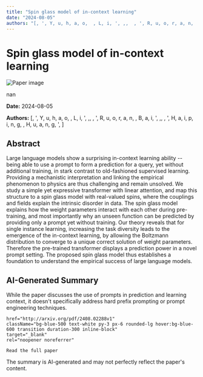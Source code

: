 ```yaml
---
title: "Spin glass model of in-context learning"
date: "2024-08-05"
authors: "[, ', Y, u, h, a, o,  , L, i, ', ,,  , ', R, u, o, r, a, n,  , B, a, i, ', ,,  , ', H, a, i, p, i, n, g,  , H, u, a, n, g, ', ]"
---
```



<div className="bg-gray-800 text-white min-h-screen p-8">
  <h1 className="text-4xl font-bold mb-6">Spin glass model of in-context learning</h1>

  <div className="mb-8">
    <Image
      src="/images/papers/Spin glass model of in-context learning.png"
      alt="Paper image"
      width={800}
      height={600}
      layout="responsive"
      className="rounded-lg"
    />
    <p className="text-sm text-gray-400 mt-2">nan</p>
  </div>

  <p className="text-gray-300 mb-2"><strong>Date:</strong> 2024-08-05</p>
  <p className="text-gray-300 italic mb-6"><strong>Authors:</strong> [, ', Y, u, h, a, o,  , L, i, ', ,,  , ', R, u, o, r, a, n,  , B, a, i, ', ,,  , ', H, a, i, p, i, n, g,  , H, u, a, n, g, ', ]</p>

  <div className="bg-gray-700 p-6 rounded-lg mb-8">
    <h2 className="text-2xl font-semibold mb-4">Abstract</h2>
    <p>Large language models show a surprising in-context learning ability -- being
able to use a prompt to form a prediction for a query, yet without additional
training, in stark contrast to old-fashioned supervised learning. Providing a
mechanistic interpretation and linking the empirical phenomenon to physics are
thus challenging and remain unsolved. We study a simple yet expressive
transformer with linear attention, and map this structure to a spin glass model
with real-valued spins, where the couplings and fields explain the intrinsic
disorder in data. The spin glass model explains how the weight parameters
interact with each other during pre-training, and most importantly why an
unseen function can be predicted by providing only a prompt yet without
training. Our theory reveals that for single instance learning, increasing the
task diversity leads to the emergence of the in-context learning, by allowing
the Boltzmann distribution to converge to a unique correct solution of weight
parameters. Therefore the pre-trained transformer displays a prediction power
in a novel prompt setting. The proposed spin glass model thus establishes a
foundation to understand the empirical success of large language models.</p>
  </div>

  <div className="bg-gray-700 p-6 rounded-lg mb-8">
    <h2 className="text-2xl font-semibold mb-4">AI-Generated Summary</h2>
    <p>While the paper discusses the use of prompts in prediction and learning context, it doesn't specifically address hard prefix prompting or prompt engineering techniques.</p>
  </div>

  
    href="http://arxiv.org/pdf/2408.02288v1"
    className="bg-blue-500 text-white py-3 px-6 rounded-lg hover:bg-blue-600 transition duration-300 inline-block"
    target="_blank"
    rel="noopener noreferrer"
  >
    Read the full paper
  </a>

  <p className="text-sm text-gray-400 mt-8">
    The summary is AI-generated and may not perfectly reflect the paper's content.
  </p>
</div>
